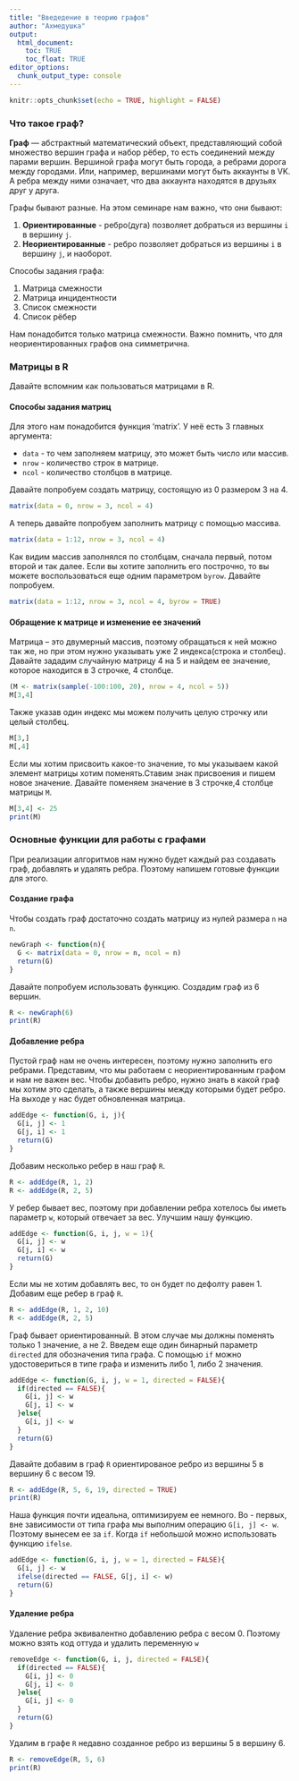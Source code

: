 ```yaml
---
title: "Введедение в теорию графов"
author: "Ахмедушка"
output: 
  html_document:
    toc: TRUE
    toc_float: TRUE
editor_options: 
  chunk_output_type: console
---
```


```r
knitr::opts_chunk$set(echo = TRUE, highlight = FALSE)
```

### Что такое граф?

**Граф** — абстрактный математический объект, представляющий собой множество вершин графа и набор рёбер, то есть соединений между парами вершин. Вершиной графа могут быть города, а ребрами дорога между городами. Или, например, вершинами могут быть аккаунты в VK. А ребра между ними означает, что два аккаунта находятся в друзьях друг у друга.

Графы бывают разные. На этом семинаре нам важно, что они бывают:

1. **Ориентированные** - ребро(дуга) позволяет добраться из вершины `i` в вершину `j`.
2. **Неориентированные** - ребро позволяет добраться из вершины `i` в вершину `j`, и наоборот.

Способы задания графа:

1. Матрица смежности
2. Матрица инцидентности
3. Список смежности
4. Список рёбер

Нам понадобится только матрица смежности. Важно помнить, что для неориентированных графов она симметрична.

### Матрицы в R

Давайте вспомним как пользоваться матрицами в R.

#### Способы задания матриц

Для этого нам понадобится функция ‘matrix’. У неё есть 3 главных аргумента:

* `data` - то чем заполняем матрицу, это может быть число или массив.
* `nrow` - количество строк в матрице.
* `ncol` - количество столбцов в матрице.

Давайте попробуем создать матрицу, состоящую из 0 размером 3 на 4.

```r
matrix(data = 0, nrow = 3, ncol = 4)
```

А теперь давайте попробуем заполнить матрицу с помощью массива.

```r
matrix(data = 1:12, nrow = 3, ncol = 4)
```

Как видим массив заполнялся по столбцам, сначала первый, потом второй и так далее. Если вы хотите заполнить его построчно, то вы можете воспользоваться еще одним параметром `byrow`. Давайте попробуем.

```r
matrix(data = 1:12, nrow = 3, ncol = 4, byrow = TRUE)
```

#### Обращение к матрице и изменение ее значений

Матрица -- это двумерный массив, поэтому обращаться к ней можно так же, но при этом нужно указывать уже 2 индекса(строка и столбец). Давайте зададим случайную матрицу 4 на 5 и найдем ее значение, которое находится в 3 строчке, 4 столбце. 

```r
(M <- matrix(sample(-100:100, 20), nrow = 4, ncol = 5))
M[3,4]
```

Также указав один индекс мы можем получить целую строчку или целый столбец.

```r
M[3,]
M[,4]
```

Если мы хотим присвоить какое-то значение, то мы указываем какой элемент матрицы хотим поменять.Ставим знак присвоения и пишем новое значение. Давайте поменяем значение в 3 строчке,4 столбце матрицы `M`.

```r
M[3,4] <- 25
print(M)
```

### Основные функции для работы с графами

При реализации алгоритмов нам нужно будет каждый раз создавать граф, добавлять и удалять ребра. Поэтому напишем готовые функции для этого.

#### Создание графа

Чтобы создать граф достаточно создать матрицу из нулей размера `n` на `n`. 

```r
newGraph <- function(n){
  G <- matrix(data = 0, nrow = n, ncol = n)
  return(G)
}
```

Давайте попробуем использовать функцию. Создадим граф из 6 вершин.

```r
R <- newGraph(6)
print(R)
```

#### Добавление ребра

Пустой граф нам не очень интересен, поэтому нужно заполнить его ребрами. Представим, что мы работаем с неориентированным графом и нам не важен вес. Чтобы добавить ребро, нужно знать в какой граф мы хотим это сделать, а также вершины между которыми будет ребро. На выходе у нас будет обновленная матрица.

```r
addEdge <- function(G, i, j){
  G[i, j] <- 1
  G[j, i] <- 1
  return(G)
}
```

Добавим несколько ребер в наш граф `R`.

```r
R <- addEdge(R, 1, 2)
R <- addEdge(R, 2, 5)
```

У ребер бывает вес, поэтому при добавлении ребра хотелось бы иметь параметр `w`, который отвечает за вес. Улучшим нашу функцию.

```r
addEdge <- function(G, i, j, w = 1){
  G[i, j] <- w
  G[j, i] <- w
  return(G)
}
```

Если мы не хотим добавлять вес, то он будет по дефолту равен 1. Добавим еще ребер в граф `R`.

```r
R <- addEdge(R, 1, 2, 10)
R <- addEdge(R, 2, 5)
```

Граф бывает ориентированный. В этом случае мы должны поменять только 1 значение, а не 2. Введем еще один бинарный параметр `directed` для обозначения типа графа. С помощью `if` можно удостовериться в типе графа и изменить либо 1, либо 2 значения.

```r
addEdge <- function(G, i, j, w = 1, directed = FALSE){
  if(directed == FALSE){
    G[i, j] <- w
    G[j, i] <- w
  }else{
    G[i, j] <- w
  }
  return(G)
}
```

Давайте добавим в граф `R` ориентированое ребро из вершины 5 в вершину 6 с весом 19.

```r
R <- addEdge(R, 5, 6, 19, directed = TRUE)
print(R)
```

Наша функция почти идеальна, оптимизируем ее немного. Во - первых, вне зависимости от типа графа мы выполним операцию `G[i, j] <- w`. Поэтому вынесем ее за `if`. Когда `if` небольшой можно использовать функцию `ifelse`.

```r
addEdge <- function(G, i, j, w = 1, directed = FALSE){
  G[i, j] <- w
  ifelse(directed == FALSE, G[j, i] <- w)
  return(G)
}
```

#### Удаление ребра

Удаление ребра эквивалентно добавлению ребра с весом 0. Поэтому можно взять код оттуда и удалить переменную `w`

```r
removeEdge <- function(G, i, j, directed = FALSE){
  if(directed == FALSE){
    G[i, j] <- 0
    G[j, i] <- 0
  }else{
    G[i, j] <- 0
  }
  return(G)
}
```

Удалим в графе `R` недавно созданное ребро из вершины 5 в вершину 6.

```r
R <- removeEdge(R, 5, 6)
print(R)
```


